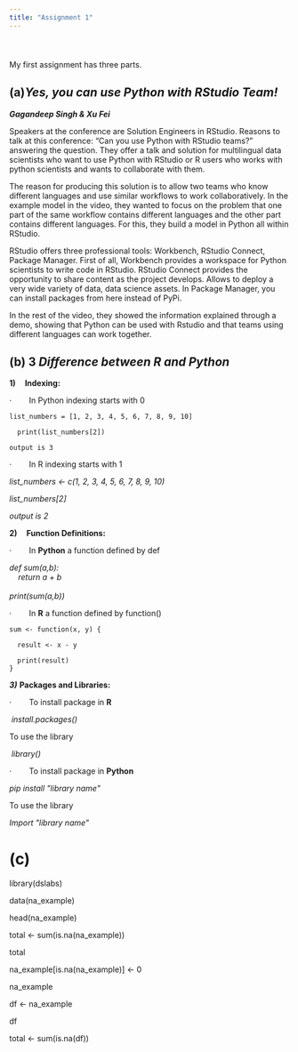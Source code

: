 ```yaml
---
title: "Assignment 1"
---
```


# 

```         
```

My first assignment has three parts.

## (a)***Yes, you can use Python with RStudio Team!***

***Gagandeep Singh & Xu Fei***

Speakers at the conference are Solution Engineers in RStudio. Reasons to talk at this conference: "Can you use Python with RStudio teams?" answering the question. They offer a talk and solution for multilingual data scientists who want to use Python with RStudio or R users who works with python scientists and wants to collaborate with them.

The reason for producing this solution is to allow two teams who know different languages and use similar workflows to work collaboratively. In the example model in the video, they wanted to focus on the problem that one part of the same workflow contains different languages and the other part contains different languages. For this, they build a model in Python all within RStudio.

RStudio offers three professional tools: Workbench, RStudio Connect, Package Manager. First of all, Workbench provides a workspace for Python scientists to write code in RStudio. RStudio Connect provides the opportunity to share content as the project develops. Allows to deploy a very wide variety of data, data science assets. In Package Manager, you can install packages from here instead of PyPi.

In the rest of the video, they showed the information explained through a demo, showing that Python can be used with Rstudio and that teams using different languages can work together.

## (b) **3** ***Difference between R and Python***

**1)     Indexing:**

·        In Python indexing starts with 0

```         
list_numbers = [1, 2, 3, 4, 5, 6, 7, 8, 9, 10]
```

```         
  print(list_numbers[2])
```

```         
output is 3
```

·        In R indexing starts with 1

*list_numbers \<- c(1, 2, 3, 4, 5, 6, 7, 8, 9, 10)*

*list_numbers\[2\]*

*output is 2*

**2)     Function Definitions:**

·        In **Python** a function defined by def

*def sum(a,b):\
    return a + b\
\
print(sum(a,b))*

·        In **R** a function defined by function()

```         
sum <- function(x, y) { 

  result <- x - y  

  print(result) 
}
```

***3)*** **Packages and Libraries:**

·        To install package in **R**

 *install.packages()*

To use the library

 *library()*

·        To install package in **Python**

*pip install \"library name\"*

To use the library

*Import \"library name\"*

# (c)

library(dslabs)

data(na_example)

head(na_example)

total \<- sum(is.na(na_example))

total

na_example\[is.na(na_example)\] \<- 0

na_example

df \<- na_example

df

total \<- sum(is.na(df))

# 
